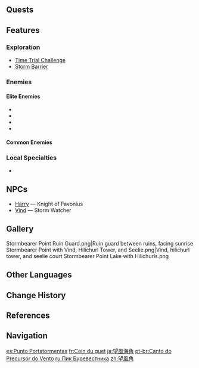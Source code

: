 {{Location Infobox
|image        = Stormbearer Point.png
|type         = Subarea
|region       = Mondstadt
|area         = Starfell Valley
}}
{{Location Intro|description=<p>The [[Stormbearer Coast|coast]] just south of the area is where the [[Traveler]] begins their journey across [[Teyvat]] with [[Paimon]].</p>}}
<!--
==Points of Interest==
{{Locations by Category Table
|type = Points of Interest
}}
-->
==Quests==
{{Quests by Category List|heo=1}}

==Features==
===Exploration===
* [[Time Trial Challenge]]
* [[Storm Barrier]]

===Enemies===
====Elite Enemies====
* {{Enemy|Cryo Abyss Mage}}
* {{Enemy|Fatui Electro Cicin Mage}}
* {{Enemy|Wooden Shieldwall Mitachurl}}
* {{Enemy|Ruin Guard}}

====Common Enemies====
{{Column|2|
* {{Enemy|Hilichurl}}
* {{Enemy|Hilichurl Shooter}}
* {{Enemy|Cryo Hilichurl Shooter}}
* {{Enemy|Electro Hilichurl Shooter}}
* {{Enemy|Pyro Hilichurl Shooter}}
* {{Enemy|Hydro Samachurl}}
* {{Enemy|Dendro Slime}}
* {{Enemy|Geo Slime}}
* {{Enemy|Large Geo Slime}}
* {{Enemy|Hydro Slime}}
* {{Enemy|Pyro Slime}}
}}

===Local Specialties===
* {{Item|Valberry}}

==NPCs==
*[[Harry]] &mdash; Knight of Favonius
*[[Vind]] &mdash; Storm Watcher

==Gallery==
<gallery>
Stormbearer Point Ruin Guard.png|Ruin guard between ruins, facing sunrise
Stormbearer Point with Vind, Hilichurl Tower, and Seelie.png|Vind, hilichurl tower, and seelie court
Stormbearer Point Lake with Hilichurls.png
</gallery>

==Other Languages==
{{Other Languages
|en       = Stormbearer Point
|zhs      = 望风角
|zhs_rm   = Wàngfēng-jiǎo
|zht      = 望風角
|zht_rm   = Wàngfēng-jiǎo
|zh_tl    = {{w|Cape (geography)|Point}} Lookout
|ja       = {{Rubi|望|ぼう|風|ふう|海|かい|角|かく}}
|ja_rm    = Boufuu Kaikaku<ref>[[Map]], Label: Stormbearer Point (Japanese)</ref>
|ja_tl    = Cape Wangfeng{{Sino|ja|part=1}}
|ko       = 바람맞이 봉우리
|ko_rm    = Baram-maji Bong'uri
|ko_tl    = Windwelcoming Peak
|es       = Punto Portatormentas
|es_tl    = Stormbearer Point
|fr       = Coin du guet
|fr_tl    = Lookout Corner
|ru       = Пик Буревестника
|ru_tl    = {{w|Petrel}} Peak
|th       = Stormbearer Point
|vi       = {{tt|Đỉnh|頂}} {{tt|Vọng Phong|望風}}
|vi_tl    = Wangfeng Peak{{Sino|vi|part=1}}
|de       = Windblickkap
|de_tl    = Wind View Cape
|id       = Stormbearer Point
|pt       = Canto do Precursor do Vento
|pt_tl    = Wind Precursor's Corner
|tr       = Fırtınakesen Burnu
|tr_tl    = Stormcutter Cape
|it       = Punto Vedetta
|it_tl    = Lookout Point
}}

==Change History==
{{Change History|1.0}}

==References==
{{Reflist}}

==Navigation==
{{Area Navbox|Mondstadt}}

[[es:Punto Portatormentas]]
[[fr:Coin du guet]]
[[ja:望風海角]]
[[pt-br:Canto do Precursor do Vento]]
[[ru:Пик Буревестника]]
[[zh:望風角]]